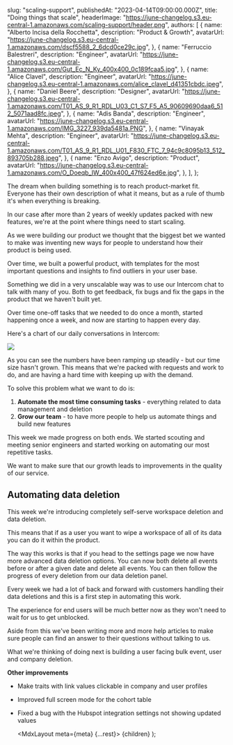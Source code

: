 
  slug: "scaling-support",
  publishedAt: "2023-04-14T09:00:00.000Z",
  title: "Doing things that scale",
  headerImage: "https://june-changelog.s3.eu-central-1.amazonaws.com/scaling-support/header.png",
  authors: [
    {
      name: "Alberto Incisa della Rocchetta",
      description: "Product & Growth",
      avatarUrl: "https://june-changelog.s3.eu-central-1.amazonaws.com/dscf5588_2_6dcd0ce29c.jpg",
    },
    {
      name: "Ferruccio Balestreri",
      description: "Engineer",
      avatarUrl:
        "https://june-changelog.s3.eu-central-1.amazonaws.com/Gut_Ec_N_Ky_400x400_0c189fcaa5.jpg",
    },
    {
      name: "Alice Clavel",
      description: "Engineer",
      avatarUrl:
        "https://june-changelog.s3.eu-central-1.amazonaws.com/alice_clavel_d41351cbdc.jpeg",
    },
    {
      name: "Daniel Beere",
      description: "Designer",
      avatarUrl:
        "https://june-changelog.s3.eu-central-1.amazonaws.com/T01_AS_9_R1_RDL_U03_C1_S7_F5_A5_90609690daa6_512_5071aad8fc.jpeg",
    },
    {
      name: "Adis Banda",
      description: "Engineer",
      avatarUrl: "https://june-changelog.s3.eu-central-1.amazonaws.com/IMG_3227_939da5481a.PNG",
    },
    {
      name: "Vinayak Mehta",
      description: "Engineer",
      avatarUrl:
        "https://june-changelog.s3.eu-central-1.amazonaws.com/T01_AS_9_R1_RDL_U01_F830_FTC_7_94c9c8095b13_512_893705b288.jpeg",
    },
    {
      name: "Enzo Avigo",
      description: "Product",
      avatarUrl:
        "https://june-changelog.s3.eu-central-1.amazonaws.com/O_Doeqb_IW_400x400_47f624ed6e.jpg",
    },
  ],
};

The dream when building something is to reach product-market fit. Everyone has their own description of what it means, but as a rule of thumb it's when everything is breaking.

In our case after more than 2 years of weekly updates packed with new features, we're at the point where things need to start scaling.

As we were building our product we thought that the biggest bet we wanted to make was inventing new ways for people to understand how their product is being used.

Over time, we built a powerful product, with templates for the most important questions and insights to find outliers in your user base.

Something we did in a very unscalable way was to use our Intercom chat to talk with many of you. Both to get feedback, fix bugs and fix the gaps in the product that we haven't built yet.

Over time one-off tasks that we needed to do once a month, started happening once a week, and now are starting to happen every day.

Here's a chart of our daily conversations in Intercom:

![](https://june-changelog.s3.eu-central-1.amazonaws.com/scaling-support/conversations.png)

As you can see the numbers have been ramping up steadily - but our time size hasn't grown. This means that we're packed with requests and work to do, and are having a hard time with keeping up with the demand.

To solve this problem what we want to do is:

1. **Automate the most time consuming tasks** - everything related to data management and deletion
2. **Grow our team** - to have more people to help us automate things and build new features

This week we made progress on both ends. We started scouting and meeting senior engineers and started working on automating our most repetitive tasks.

We want to make sure that our growth leads to improvements in the quality of our service.

## Automating data deletion

This week we're introducing completely self-serve workspace deletion and data deletion.

This means that if as a user you want to wipe a workspace of all of its data you can do it within the product.

The way this works is that if you head to the settings page we now have more advanced data deletion options. You can now both delete all events before or after a given date and delete all events. You can then follow the progress of every deletion from our data deletion panel.

Every week we had a lot of back and forward with customers handling their data deletions and this is a first step in automating this work.

The experience for end users will be much better now as they won't need to wait for us to get unblocked.

Aside from this we've been writing more and more help articles to make sure people can find an answer to their questions without talking to us.

What we're thinking of doing next is building a user facing bulk event, user and company deletion.

**Other improvements**

- Make traits with link values clickable in company and user profiles
- Improved full screen mode for the cohort table
- Fixed a bug with the Hubspot integration settings not showing updated values

  <MdxLayout meta={meta} {...rest}>
    {children}
  </MdxLayout>
);
